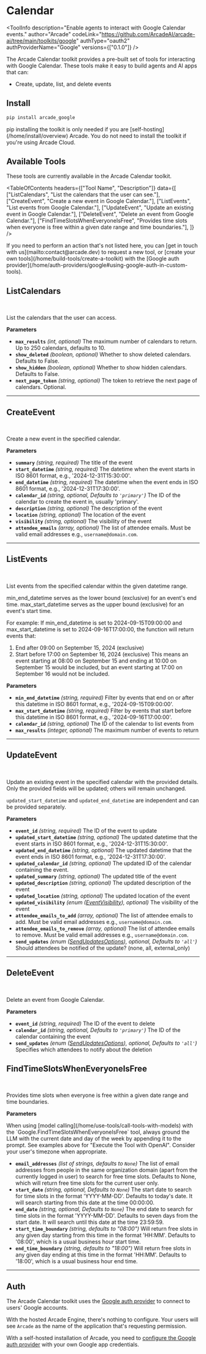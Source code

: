 # Calendar


<ToolInfo
  description="Enable agents to interact with Google Calendar events."
  author="Arcade"
  codeLink="https://github.com/ArcadeAI/arcade-ai/tree/main/toolkits/google"
  authType="oauth2"
  authProviderName="Google"
  versions={["0.1.0"]}
/>

<Badges repo="arcadeai/arcade_google" />

The Arcade Calendar toolkit provides a pre-built set of tools for interacting with Google Calendar. These tools make it easy to build agents and AI apps that can:

- Create, update, list, and delete events

## Install

```bash
pip install arcade_google
```

<Note>
  pip installing the toolkit is only needed if you are [self-hosting](/home/install/overview) Arcade. You do not need to install the toolkit if you're using Arcade Cloud.
</Note>

## Available Tools

These tools are currently available in the Arcade Calendar toolkit.

<TableOfContents
  headers={["Tool Name", "Description"]}
  data={[
    ["ListCalendars", "List the calendars that the user can see."],
    ["CreateEvent", "Create a new event in Google Calendar."],
    ["ListEvents", "List events from Google Calendar."],
    ["UpdateEvent", "Update an existing event in Google Calendar."],
    ["DeleteEvent", "Delete an event from Google Calendar."],
    ["FindTimeSlotsWhenEveryoneIsFree", "Provides time slots when everyone is free within a given date range and time boundaries."],
  ]}
/>

<Tip>
  If you need to perform an action that's not listed here, you can [get in touch
  with us](mailto:contact@arcade.dev) to request a new tool, or [create your
  own tools](/home/build-tools/create-a-toolkit) with the [Google auth
  provider](/home/auth-providers/google#using-google-auth-in-custom-tools).
</Tip>

## ListCalendars

<br />
<TabbedCodeBlock
  tabs={[
    {
      label: "Call the Tool with User Authorization",
      content: {
        Python: [
          "/examples/integrations/toolkits/google/calendar/list_calendars_example_call_tool.py",
        ],
        JavaScript: ["/examples/integrations/toolkits/google/calendar/list_calendars_example_call_tool.js"],
      },
    },
    {
      label: "Execute the Tool with OpenAI",
      content: {
        Python: [
          "/examples/integrations/toolkits/google/calendar/list_calendars_example_llm_oai.py",
        ],
        JavaScript: ["/examples/integrations/toolkits/google/calendar/list_calendars_example_llm_oai.js"],
      },
    },
  ]}
/>

List the calendars that the user can access.

**Parameters**

- **`max_results`** _(int, optional)_ The maximum number of calendars to return. Up to 250 calendars, defaults to 10.
- **`show_deleted`** _(boolean, optional)_ Whether to show deleted calendars. Defaults to False.
- **`show_hidden`** _(boolean, optional)_ Whether to show hidden calendars. Defaults to False.
- **`next_page_token`** _(string, optional)_ The token to retrieve the next page of calendars. Optional.

---

## CreateEvent

<br />
<TabbedCodeBlock
  tabs={[
    {
      label: "Call the Tool with User Authorization",
      content: {
        Python: [
          "/examples/integrations/toolkits/google/calendar/create_event_example_call_tool.py",
        ],
        JavaScript: ["/examples/integrations/toolkits/google/calendar/create_event_example_call_tool.js"],
      },
    },
    {
      label: "Execute the Tool with OpenAI",
      content: {
        Python: [
          "/examples/integrations/toolkits/google/calendar/create_event_example_llm_oai.py",
        ],
        JavaScript: ["/examples/integrations/toolkits/google/calendar/create_event_example_llm_oai.js"],
      },
    },
  ]}
/>

Create a new event in the specified calendar.

**Parameters**

- **`summary`** _(string, required)_ The title of the event
- **`start_datetime`** _(string, required)_ The datetime when the event starts in ISO 8601 format, e.g., '2024-12-31T15:30:00'.
- **`end_datetime`** _(string, required)_ The datetime when the event ends in ISO 8601 format, e.g., '2024-12-31T17:30:00'.
- **`calendar_id`** _(string, optional, Defaults to `'primary'`)_ The ID of the calendar to create the event in, usually 'primary'.
- **`description`** _(string, optional)_ The description of the event
- **`location`** _(string, optional)_ The location of the event
- **`visibility`** _(string, optional)_ The visibility of the event
- **`attendee_emails`** _(array, optional)_ The list of attendee emails. Must be valid email addresses e.g., `username@domain.com`.

---

## ListEvents

<br />
<TabbedCodeBlock
  tabs={[
    {
      label: "Call the Tool with User Authorization",
      content: {
        Python: [
          "/examples/integrations/toolkits/google/calendar/list_events_example_call_tool.py",
        ],
        JavaScript: ["/examples/integrations/toolkits/google/calendar/list_events_example_call_tool.js"],
      },
    },
    {
      label: "Execute the Tool with OpenAI",
      content: {
        Python: [
          "/examples/integrations/toolkits/google/calendar/list_events_example_llm_oai.py",
        ],
        JavaScript: ["/examples/integrations/toolkits/google/calendar/list_events_example_llm_oai.js"],
      },
    },
  ]}
/>

List events from the specified calendar within the given datetime range.

min_end_datetime serves as the lower bound (exclusive) for an event's end time. max_start_datetime serves as the upper bound (exclusive) for an event's start time.

For example: If min_end_datetime is set to 2024-09-15T09:00:00 and max_start_datetime is set to 2024-09-16T17:00:00, the function will return events that:

1. End after 09:00 on September 15, 2024 (exclusive)
2. Start before 17:00 on September 16, 2024 (exclusive) This means an event starting at 08:00 on September 15 and ending at 10:00 on September 15 would be included, but an event starting at 17:00 on September 16 would not be included.

**Parameters**

- **`min_end_datetime`** _(string, required)_ Filter by events that end on or after this datetime in ISO 8601 format, e.g., '2024-09-15T09:00:00'.
- **`max_start_datetime`** _(string, required)_ Filter by events that start before this datetime in ISO 8601 format, e.g., '2024-09-16T17:00:00'.
- **`calendar_id`** _(string, optional)_ The ID of the calendar to list events from
- **`max_results`** _(integer, optional)_ The maximum number of events to return

---

## UpdateEvent

<br />
<TabbedCodeBlock
  tabs={[
    {
      label: "Call the Tool with User Authorization",
      content: {
        Python: [
          "/examples/integrations/toolkits/google/calendar/update_event_example_call_tool.py",
        ],
        JavaScript: ["/examples/integrations/toolkits/google/calendar/update_event_example_call_tool.js"],
      },
    },
    {
      label: "Execute the Tool with OpenAI",
      content: {
        Python: [
          "/examples/integrations/toolkits/google/calendar/update_event_example_llm_oai.py",
        ],
        JavaScript: ["/examples/integrations/toolkits/google/calendar/update_event_example_llm_oai.js"],
      },
    },
  ]}
/>

Update an existing event in the specified calendar with the provided details. Only the provided fields will be updated; others will remain unchanged.

`updated_start_datetime` and `updated_end_datetime` are independent and can be provided separately.

**Parameters**

- **`event_id`** _(string, required)_ The ID of the event to update
- **`updated_start_datetime`** _(string, optional)_ The updated datetime that the event starts in ISO 8601 format, e.g., '2024-12-31T15:30:00'.
- **`updated_end_datetime`** _(string, optional)_ The updated datetime that the event ends in ISO 8601 format, e.g., '2024-12-31T17:30:00'.
- **`updated_calendar_id`** _(string, optional)_ The updated ID of the calendar containing the event.
- **`updated_summary`** _(string, optional)_ The updated title of the event
- **`updated_description`** _(string, optional)_ The updated description of the event
- **`updated_location`** _(string, optional)_ The updated location of the event
- **`updated_visibility`** _(enum ([EventVisibility](/toolkits/productivity/google/reference#eventvisibility)), optional)_ The visibility of the event
- **`attendee_emails_to_add`** _(array, optional)_ The list of attendee emails to add. Must be valid email addresses e.g., `username@domain.com`.
- **`attendee_emails_to_remove`** _(array, optional)_ The list of attendee emails to remove. Must be valid email addresses e.g., `username@domain.com`.
- **`send_updates`** _(enum ([SendUpdatesOptions](/toolkits/productivity/google/reference#sendupdatesoptions)), optional, Defaults to `'all'`)_ Should attendees be notified of the update? (none, all, external_only)

---

## DeleteEvent

<br />
<TabbedCodeBlock
  tabs={[
    {
      label: "Call the Tool with User Authorization",
      content: {
        Python: [
          "/examples/integrations/toolkits/google/calendar/delete_event_example_call_tool.py",
        ],
        JavaScript: ["/examples/integrations/toolkits/google/calendar/delete_event_example_call_tool.js"],
      },
    },
    {
      label: "Execute the Tool with OpenAI",
      content: {
        Python: [
          "/examples/integrations/toolkits/google/calendar/delete_event_example_llm_oai.py",
        ],
        JavaScript: ["/examples/integrations/toolkits/google/calendar/delete_event_example_llm_oai.js"],
      },
    },
  ]}
/>

Delete an event from Google Calendar.

**Parameters**

- **`event_id`** _(string, required)_ The ID of the event to delete
- **`calendar_id`** _(string, optional, Defaults to `'primary'`)_ The ID of the calendar containing the event
- **`send_updates`** _(enum ([SendUpdatesOptions](/toolkits/productivity/google/reference#sendupdatesoptions)), optional, Defaults to `'all'`)_ Specifies which attendees to notify about the deletion

## FindTimeSlotsWhenEveryoneIsFree

<br />
<TabbedCodeBlock
  tabs={[
    {
      label: "Call the Tool with User Authorization",
      content: {
        Python: [
          "/examples/integrations/toolkits/google/calendar/find_free_slots_example_call_tool.py",
        ],
        JavaScript: ["/examples/integrations/toolkits/google/calendar/find_free_slots_example_call_tool.js"],
      },
    },
    {
      label: "Execute the Tool with OpenAI",
      content: {
        Python: [
          "/examples/integrations/toolkits/google/calendar/find_free_slots_example_llm_oai.py",
        ],
        JavaScript: ["/examples/integrations/toolkits/google/calendar/find_free_slots_example_llm_oai.js"],
      },
    },
  ]}
/>

Provides time slots when everyone is free within a given date range and time boundaries.

**Parameters**

<Warning type="warning">
  When using [model calling](/home/use-tools/call-tools-with-models) with the `Google.FindTimeSlotsWhenEveryoneIsFree` tool, always ground the LLM with the current date and day of the week by appending it to the prompt. See examples above for "Execute the Tool with OpenAI". Consider your user's timezone when appropriate.
</Warning>

- **`email_addresses`** _(list of strings, defaults to `None`)_ The list of email addresses from people in the same organization domain (apart from the currently logged in user) to search for free time slots. Defaults to None, which will return free time slots for the current user only.
- **`start_date`** _(string, optional, Defaults to `None`)_ The start date to search for time slots in the format 'YYYY-MM-DD'. Defaults to today's date. It will search starting from this date at the time 00:00:00.
- **`end_date`** _(string, optional, Defaults to `None`)_ The end date to search for time slots in the format 'YYYY-MM-DD'. Defaults to seven days from the start date. It will search until this date at the time 23:59:59.
- **`start_time_boundary`** _(string, defaults to "08:00")_ Will return free slots in any given day starting from this time in the format 'HH:MM'. Defaults to '08:00', which is a usual business hour start time.
- **`end_time_boundary`** _(string, defaults to "18:00")_ Will return free slots in any given day ending at this time in the format 'HH:MM'. Defaults to '18:00', which is a usual business hour end time.

---

## Auth

The Arcade Calendar toolkit uses the [Google auth provider](/home/auth-providers/google) to connect to users' Google accounts.

With the hosted Arcade Engine, there's nothing to configure. Your users will see `Arcade` as the name of the application that's requesting permission.

With a self-hosted installation of Arcade, you need to [configure the Google auth provider](/home/auth-providers/google#configuring-google-auth) with your own Google app credentials.

